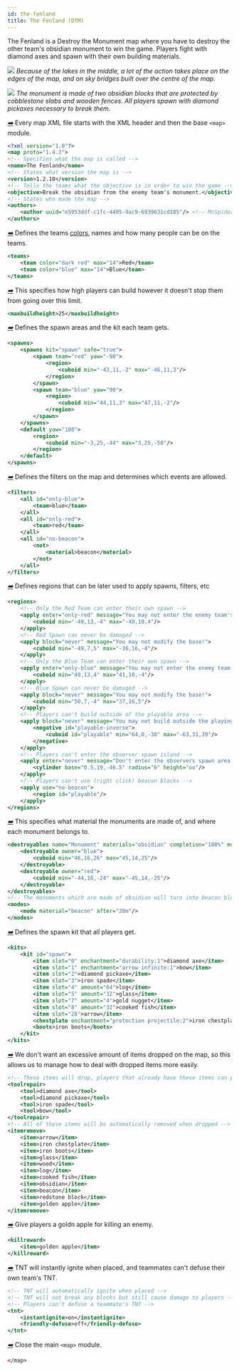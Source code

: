 ```yaml
---
id: the-fenland
title: The Fenland (DTM)
---
```


The Fenland is a Destroy the Monument map where you have to destroy the other team's obsidian monument to win the game.
Players fight with diamond axes and spawn with their own building materials.

![](/img/examples/fenland1.png)
_Because of the lakes in the middle, a lot of the action takes place on the edges of the map, and on
sky bridges built over the centre of the map._

![](/img/examples/fenland2.png)
_The monument is made of two obsidian blocks that are protected by cobblestone slabs and wooden fences.
All players spawn with diamond pickaxes necessary to break them._

[<i className="icon-right">➡️</i>](/docs/modules/general/main)
Every map XML file starts with the XML header and then the base `<map>` module.

```xml
<?xml version="1.0"?>
<map proto="1.4.2">
<!-- Specifies what the map is called -->
<name>The Fenland</name>
<!-- States what version the map is -->
<version>1.2.10</version>
<!-- Tells the teams what the objective is in order to win the game -->
<objective>Break the obsidian from the enemy team's monument.</objective>
<!-- States who made the map -->
<authors>
    <author uuid="e5953ddf-c1fc-4405-9ac9-6939631cd185"/> <!-- McSpider -->
</authors>
```

[<i className="icon-right">➡️</i>](/docs/modules/format/teams)
Defines the teams [colors](/docs/reference/misc/formatting#chatColors), names and how many people can be on the teams.

```xml
<teams>
    <team color="dark red" max="14">Red</team>
    <team color="blue" max="14">Blue</team>
</teams>
```

[<i className="icon-right">➡️</i>](/docs/modules/environment/world/#build-height)
This specifies how high players can build however it doesn't stop them from going over this limit.

```xml
<maxbuildheight>25</maxbuildheight>
```

[<i className="icon-right">➡️</i>](/docs/modules/mechanics/spawns)
Defines the spawn areas and the kit each team gets.

```xml
<spawns>
    <spawns kit="spawn" safe="true">
        <spawn team="red" yaw="-90">
            <region>
                <cuboid min="-43,11,-2" max="-46,11,3"/>
            </region>
        </spawn>
        <spawn team="blue" yaw="90">
            <region>
                <cuboid min="44,11,3" max="47,11,-2"/>
            </region>
        </spawn>
    </spawns>
    <default yaw="180">
        <region>
            <cuboid min="-3,25,-44" max="3,25,-50"/>
        </region>
    </default>
</spawns>
```

[<i className="icon-right">➡️</i>](/docs/modules/mechanics/filters)
Defines the filters on the map and determines which events are allowed.

```xml
<filters>
    <all id="only-blue">
        <team>blue</team>
    </all>
    <all id="only-red">
        <team>red</team>
    </all>
    <all id="no-beacon">
        <not>
            <material>beacon</material>
        </not>
    </all>
</filters>
```

[<i className="icon-right">➡️</i>](/docs/modules/mechanics/regions)
Defines regions that can be later used to apply spawns, filters, etc

```xml
<regions>
    <!-- Only the Red Team can enter their own spawn -->
    <apply enter="only-red" message="You may not enter the enemy team's base!">
        <cuboid min="-49,13,-4" max="-40,10,4"/>
    </apply>
    <!-- Red Spawn can never be damaged -->
    <apply block="never" message="You may not modify the base!">
        <cuboid min="-49,7,5" max="-36,16,-4"/>
    </apply>
    <!-- Only the Blue Team can enter their own spawn -->
    <apply enter="only-blue" message="You may not enter the enemy team's base!">
        <cuboid min="49,13,4" max="41,10,-4"/>
    </apply>
    <!-- Blue Spawn can never be damaged -->
    <apply block="never" message="You may not modify the base!">
        <cuboid min="50,7,-4" max="37,16,5"/>
    </apply>
    <!-- Players can't build outside of the playable area -->
    <apply block="never" message="You may not build outside the playing area!">
        <negative id="playable-inverse">
            <cuboid id="playable" min="64,0,-38" max="-63,31,39"/>
        </negative>
    </apply>
    <!-- Players can't enter the observer spawn island -->
    <apply enter="never" message="Don't enter the observers spawn area!">
        <cylinder base="0.5,19,-46.5" radius="6" height="oo"/>
    </apply>
    <!-- Players can't use (right click) beacon blocks -->
    <apply use="no-beacon">
        <region id="playable"/>
    </apply>
</regions>
```

[<i className="icon-right">➡️</i>](/docs/modules/objectives/dtm)
This specifies what material the monuments are made of, and where each monument belongs to.

```xml
<destroyables name="Monument" materials="obsidian" completion="100%" mode-changes="true">
    <destroyable owner="blue">
        <cuboid min="46,16,26" max="45,14,25"/>
    </destroyable>
    <destroyable owner="red">
        <cuboid min="-44,16,-24" max="-45,14,-25"/>
    </destroyable>
</destroyables>
<!-- The monuments which are made of obsidian will turn into beacon blocks in 20 minutes -->
<modes>
    <mode material="beacon" after="20m"/>
</modes>
```

[<i className="icon-right">➡️</i>](/docs/modules/gear/kits)
Defines the spawn kit that all players get.

```xml
<kits>
    <kit id="spawn">
        <item slot="0" enchantment="durability:1">diamond axe</item>
        <item slot="1" enchantment="arrow infinite:1">bow</item>
        <item slot="2">diamond pickaxe</item>
        <item slot="3">iron spade</item>
        <item slot="4" amount="64">log</item>
        <item slot="5" amount="32">glass</item>
        <item slot="7" amount="4">gold nugget</item>
        <item slot="8" amount="32">cooked fish</item>
        <item slot="28">arrow</item>
        <chestplate enchantment="protection projectile:2">iron chestplate</chestplate>
        <boots>iron boots</boots>
    </kit>
</kits>
```

[<i className="icon-right">➡️</i>](/docs/modules/gear/repair-remove-keep)
We don't want an excessive amount of items dropped on the map, so this allows us to manage
how to deal with dropped items more easily.

```xml
<!-- These items will drop, players that already have these items can pick it up and will be merged -->
<toolrepair>
    <tool>diamond axe</tool>
    <tool>diamond pickaxe</tool>
    <tool>iron spade</tool>
    <tool>bow</tool>
</toolrepair>
<!-- All of these items will be automatically removed when dropped -->
<itemremove>
    <item>arrow</item>
    <item>iron chestplate</item>
    <item>iron boots</item>
    <item>glass</item>
    <item>wood</item>
    <item>log</item>
    <item>cooked fish</item>
    <item>obsidian</item>
    <item>beacon</item>
    <item>redstone block</item>
    <item>golden apple</item>
</itemremove>
```

[<i className="icon-right">➡️</i>](/docs/modules/gear/kill-rewards)
Give players a goldn apple for killing an enemy.

```xml
<killreward>
    <item>golden apple</item>
</killreward>
```

[<i className="icon-right">➡️</i>](/docs/modules/gear/tnt)
TNT will instantly ignite when placed, and teammates can't defuse their own team's TNT.

```xml
<!-- TNT will automatically ignite when placed -->
<!-- TNT will not break any blocks but still cause damage to players -->
<!-- Players can't defuse a teammate's TNT -->
<tnt>
    <instantignite>on</instantignite>
    <friendly-defuse>off</friendly-defuse>
</tnt>
```

[<i className="icon-right">➡️</i>](/docs/modules/general/main)
Close the main `<map>` module.

```xml
</map>
```
